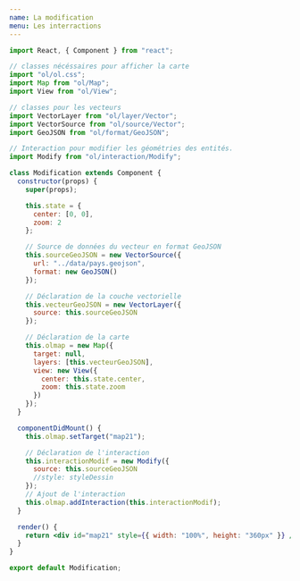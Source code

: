 ```yaml
---
name: La modification
menu: Les interractions
---
```




<Modification />

```jsx
import React, { Component } from "react";

// classes nécéssaires pour afficher la carte
import "ol/ol.css";
import Map from "ol/Map";
import View from "ol/View";

// classes pour les vecteurs
import VectorLayer from "ol/layer/Vector";
import VectorSource from "ol/source/Vector";
import GeoJSON from "ol/format/GeoJSON";

// Interaction pour modifier les géométries des entités.
import Modify from "ol/interaction/Modify";

class Modification extends Component {
  constructor(props) {
    super(props);

    this.state = {
      center: [0, 0],
      zoom: 2
    };

    // Source de données du vecteur en format GeoJSON
    this.sourceGeoJSON = new VectorSource({
      url: "../data/pays.geojson",
      format: new GeoJSON()
    });

    // Déclaration de la couche vectorielle
    this.vecteurGeoJSON = new VectorLayer({
      source: this.sourceGeoJSON
    });

    // Déclaration de la carte
    this.olmap = new Map({
      target: null,
      layers: [this.vecteurGeoJSON],
      view: new View({
        center: this.state.center,
        zoom: this.state.zoom
      })
    });
  }

  componentDidMount() {
    this.olmap.setTarget("map21");

    // Déclaration de l'interaction
    this.interactionModif = new Modify({
      source: this.sourceGeoJSON
      //style: styleDessin
    });
    // Ajout de l'interaction
    this.olmap.addInteraction(this.interactionModif);
  }

  render() {
    return <div id="map21" style={{ width: "100%", height: "360px" }} />;
  }
}

export default Modification;
```